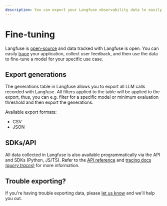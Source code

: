 ```yaml
---
description: You can export your Langfuse observability data to easily train or fine-tune models.
---
```


# Fine-tuning

Langfuse is [open-source](/docs/open-source) and data tracked with Langfuse is open. You can easily [trace](/docs/tracing) your application, collect user feedback, and then use the data to fine-tune a model for your specific use case.

## Export generations

The generations table in Langfuse allows you to export all LLM calls recorded with Langfuse. All filters applied to the table will be applied to the export, thus, you can e.g. filter for a specific model or minimum evaluation threshold and then export the generations.

Available export formats:

- CSV
- JSON

<CloudflareVideo
  videoId="c24c32f19cfa9c90f71b3c4b9eebea59"
  gifStyle
/>

## SDKs/API

All data collected in Langfuse is also available programmatically via the API and SDKs (Python, JS/TS). Refer to the [API reference](https://api.reference.langfuse.com/) and [tracing docs (_query traces_)](/docs/query-traces) for more information.

## Trouble exporting?

If you're having trouble exporting data, please [let us know](#contact) and we'll help you out.
